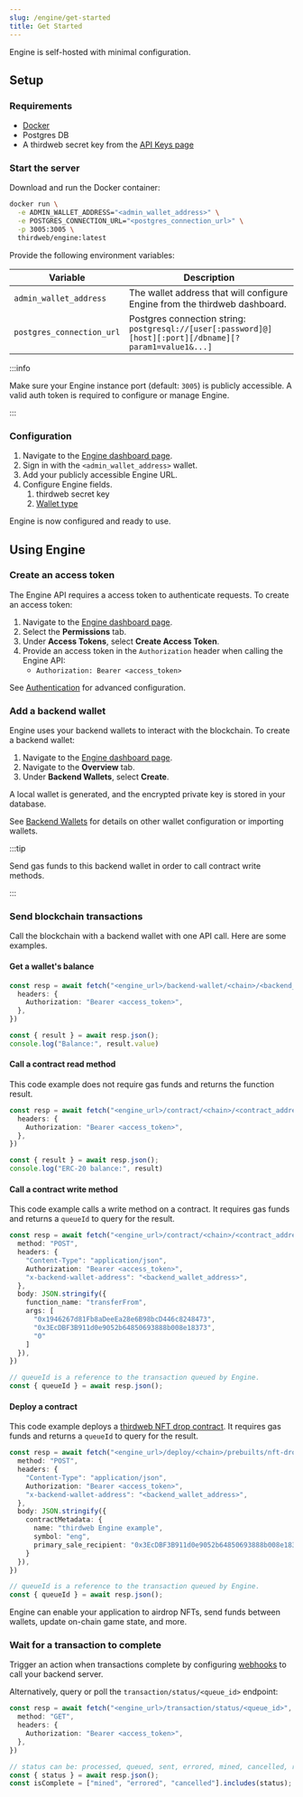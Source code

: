 ```yaml
---
slug: /engine/get-started
title: Get Started
---
```


Engine is self-hosted with minimal configuration.

## Setup

### Requirements

- [Docker](https://docs.docker.com/get-docker/)
- Postgres DB
- A thirdweb secret key from the [API Keys page](https://thirdweb.com/dashboard/settings/api-keys)


### Start the server

Download and run the Docker container:

```bash
docker run \
  -e ADMIN_WALLET_ADDRESS="<admin_wallet_address>" \
  -e POSTGRES_CONNECTION_URL="<postgres_connection_url>" \
  -p 3005:3005 \
  thirdweb/engine:latest
```

Provide the following environment variables:

| Variable | Description |
| - | - |
| `admin_wallet_address` | The wallet address that will configure Engine from the thirdweb dashboard. |
| `postgres_connection_url` | Postgres connection string: `postgresql://[user[:password]@][host][:port][/dbname][?param1=value1&...]` |

:::info

Make sure your Engine instance port (default: `3005`) is publicly accessible. A valid auth token is required to configure or manage Engine.

:::

### Configuration

1. Navigate to the [Engine dashboard page](https://thirdweb.com/dashboard/engine).
1. Sign in with the `<admin_wallet_address>` wallet.
1. Add your publicly accessible Engine URL.
1. Configure Engine fields.
    1. thirdweb secret key
    1. [Wallet type](/engine/backend-wallets)

Engine is now configured and ready to use.

## Using Engine

### Create an access token

The Engine API requires a access token to authenticate requests. To create an access token:

1. Navigate to the [Engine dashboard page](https://thirdweb.com/dashboard/engine).
1. Select the **Permissions** tab.
1. Under **Access Tokens**, select **Create Access Token**.
1. Provide an access token in the `Authorization` header when calling the Engine API:
    - `Authorization: Bearer <access_token>`

See [Authentication](/engine/authentication) for advanced configuration.

### Add a backend wallet

Engine uses your backend wallets to interact with the blockchain. To create a backend wallet:

1. Navigate to the [Engine dashboard page](https://thirdweb.com/dashboard/engine).
1. Navigate to the **Overview** tab.
1. Under **Backend Wallets**, select **Create**.

A local wallet is generated, and the encrypted private key is stored in your database.

See [Backend Wallets](/engine/backend-wallets) for details on other wallet configuration or importing wallets.

:::tip

Send gas funds to this backend wallet in order to call contract write methods.

:::

### Send blockchain transactions

Call the blockchain with a backend wallet with one API call. Here are some examples.

#### Get a wallet's balance

```ts
const resp = await fetch("<engine_url>/backend-wallet/<chain>/<backend_wallet_address>/get-balance", {
  headers: {
    Authorization: "Bearer <access_token>",
  },
})

const { result } = await resp.json();
console.log("Balance:", result.value)
```

#### Call a contract read method

This code example does not require gas funds and returns the function result.

```ts
const resp = await fetch("<engine_url>/contract/<chain>/<contract_address>/read?function_name=balanceOf&args=0x3EcDBF3B911d0e9052b64850693888b008e18373", {
  headers: {
    Authorization: "Bearer <access_token>",
  },
})

const { result } = await resp.json();
console.log("ERC-20 balance:", result)
```

#### Call a contract write method

This code example calls a write method on a contract. It requires gas funds and returns a `queueId` to query for  the result.

```ts
const resp = await fetch("<engine_url>/contract/<chain>/<contract_address>/write", {
  method: "POST",
  headers: {
    "Content-Type": "application/json",
    Authorization: "Bearer <access_token>",
    "x-backend-wallet-address": "<backend_wallet_address>",
  },
  body: JSON.stringify({
    function_name: "transferFrom",
    args: [
      "0x1946267d81Fb8aDeeEa28e6B98bcD446c8248473",
      "0x3EcDBF3B911d0e9052b64850693888b008e18373",
      "0"
    ]
  }),
})

// queueId is a reference to the transaction queued by Engine.
const { queueId } = await resp.json();
```

#### Deploy a contract

This code example deploys a [thirdweb NFT drop contract](https://thirdweb.com/thirdweb.eth/DropERC721). It requires gas funds and returns a `queueId` to query for  the result.

```ts
const resp = await fetch("<engine_url>/deploy/<chain>/prebuilts/nft-drop", {
  method: "POST",
  headers: {
    "Content-Type": "application/json",
    Authorization: "Bearer <access_token>",
    "x-backend-wallet-address": "<backend_wallet_address>",
  },
  body: JSON.stringify({
    contractMetadata: {
      name: "thirdweb Engine example",
      symbol: "eng",
      primary_sale_recipient: "0x3EcDBF3B911d0e9052b64850693888b008e18373"
    }
  }),
})

// queueId is a reference to the transaction queued by Engine.
const { queueId } = await resp.json();
```

Engine can enable your application to airdrop NFTs, send funds between wallets, update on-chain game state, and more.

### Wait for a transaction to complete

Trigger an action when transactions complete by configuring [webhooks](/engine/webhooks) to call your backend server.

Alternatively, query or poll the `transaction/status/<queue_id>` endpoint:

```ts
const resp = await fetch("<engine_url>/transaction/status/<queue_id>", {
  method: "GET",
  headers: {
    Authorization: "Bearer <access_token>",
  },
})

// status can be: processed, queued, sent, errored, mined, cancelled, retried
const { status } = await resp.json();
const isComplete = ["mined", "errored", "cancelled"].includes(status);
```


